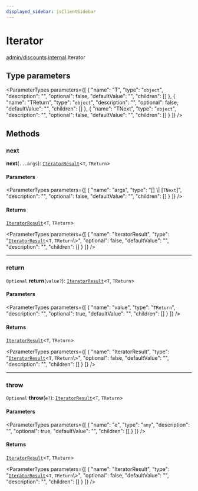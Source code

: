 ```yaml
---
displayed_sidebar: jsClientSidebar
---
```



# Iterator

[admin/discounts](../../modules/admin_discounts.mdx).[internal](../../admin_discounts/modules/admin_discounts.internal.mdx).Iterator

## Type parameters

<ParameterTypes parameters={[
  {
    "name": "T",
    "type": "`object`",
    "description": "",
    "optional": false,
    "defaultValue": "",
    "children": []
  },
  {
    "name": "TReturn",
    "type": "`object`",
    "description": "",
    "optional": false,
    "defaultValue": "",
    "children": []
  },
  {
    "name": "TNext",
    "type": "`object`",
    "description": "",
    "optional": false,
    "defaultValue": "",
    "children": []
  }
]} />

## Methods

### next

**next**(`...args`): [`IteratorResult`](../../admin_discounts/modules/admin_discounts.internal.mdx#iteratorresult)<`T`, `TReturn`\>

#### Parameters

<ParameterTypes parameters={[
  {
    "name": "args",
    "type": "[] \\| [`TNext`]",
    "description": "",
    "optional": false,
    "defaultValue": "",
    "children": []
  }
]} />

#### Returns

[`IteratorResult`](../../admin_discounts/modules/admin_discounts.internal.mdx#iteratorresult)<`T`, `TReturn`\>

<ParameterTypes parameters={[
  {
    "name": "IteratorResult",
    "type": "[`IteratorResult`](../../admin_discounts/modules/admin_discounts.internal.mdx#iteratorresult)<`T`, `TReturn`\\>",
    "optional": false,
    "defaultValue": "",
    "description": "",
    "children": []
  }
]} />

___

### return

`Optional` **return**(`value?`): [`IteratorResult`](../../admin_discounts/modules/admin_discounts.internal.mdx#iteratorresult)<`T`, `TReturn`\>

#### Parameters

<ParameterTypes parameters={[
  {
    "name": "value",
    "type": "`TReturn`",
    "description": "",
    "optional": true,
    "defaultValue": "",
    "children": []
  }
]} />

#### Returns

[`IteratorResult`](../../admin_discounts/modules/admin_discounts.internal.mdx#iteratorresult)<`T`, `TReturn`\>

<ParameterTypes parameters={[
  {
    "name": "IteratorResult",
    "type": "[`IteratorResult`](../../admin_discounts/modules/admin_discounts.internal.mdx#iteratorresult)<`T`, `TReturn`\\>",
    "optional": false,
    "defaultValue": "",
    "description": "",
    "children": []
  }
]} />

___

### throw

`Optional` **throw**(`e?`): [`IteratorResult`](../../admin_discounts/modules/admin_discounts.internal.mdx#iteratorresult)<`T`, `TReturn`\>

#### Parameters

<ParameterTypes parameters={[
  {
    "name": "e",
    "type": "`any`",
    "description": "",
    "optional": true,
    "defaultValue": "",
    "children": []
  }
]} />

#### Returns

[`IteratorResult`](../../admin_discounts/modules/admin_discounts.internal.mdx#iteratorresult)<`T`, `TReturn`\>

<ParameterTypes parameters={[
  {
    "name": "IteratorResult",
    "type": "[`IteratorResult`](../../admin_discounts/modules/admin_discounts.internal.mdx#iteratorresult)<`T`, `TReturn`\\>",
    "optional": false,
    "defaultValue": "",
    "description": "",
    "children": []
  }
]} />
